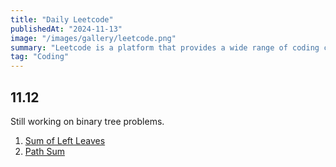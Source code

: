 ```yaml
---
title: "Daily Leetcode"
publishedAt: "2024-11-13"
image: "/images/gallery/leetcode.png"
summary: "Leetcode is a platform that provides a wide range of coding challenges and problems to help you improve your coding skills."
tag: "Coding"
---
```


## 11.12

Still working on binary tree problems.

1. [Sum of Left Leaves](https://leetcode.cn/problems/sum-of-left-leaves/)
2. [Path Sum](https://leetcode.cn/problems/path-sum/)
